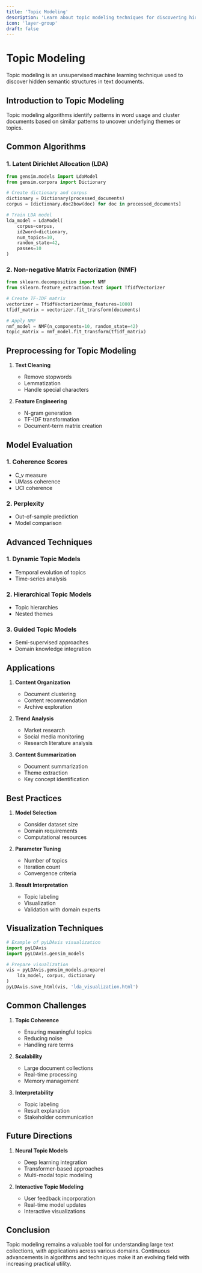 ```yaml
---
title: 'Topic Modeling'
description: 'Learn about topic modeling techniques for discovering hidden themes in text collections'
icon: 'layer-group'
draft: false
---
```


# Topic Modeling

Topic modeling is an unsupervised machine learning technique used to discover hidden semantic structures in text documents.

## Introduction to Topic Modeling

Topic modeling algorithms identify patterns in word usage and cluster documents based on similar patterns to uncover underlying themes or topics.

## Common Algorithms

### 1. Latent Dirichlet Allocation (LDA)
```python
from gensim.models import LdaModel
from gensim.corpora import Dictionary

# Create dictionary and corpus
dictionary = Dictionary(processed_documents)
corpus = [dictionary.doc2bow(doc) for doc in processed_documents]

# Train LDA model
lda_model = LdaModel(
    corpus=corpus,
    id2word=dictionary,
    num_topics=10,
    random_state=42,
    passes=10
)
```

### 2. Non-negative Matrix Factorization (NMF)
```python
from sklearn.decomposition import NMF
from sklearn.feature_extraction.text import TfidfVectorizer

# Create TF-IDF matrix
vectorizer = TfidfVectorizer(max_features=1000)
tfidf_matrix = vectorizer.fit_transform(documents)

# Apply NMF
nmf_model = NMF(n_components=10, random_state=42)
topic_matrix = nmf_model.fit_transform(tfidf_matrix)
```

## Preprocessing for Topic Modeling

1. **Text Cleaning**
   - Remove stopwords
   - Lemmatization
   - Handle special characters

2. **Feature Engineering**
   - N-gram generation
   - TF-IDF transformation
   - Document-term matrix creation

## Model Evaluation

### 1. Coherence Scores
- C_v measure
- UMass coherence
- UCI coherence

### 2. Perplexity
- Out-of-sample prediction
- Model comparison

## Advanced Techniques

### 1. Dynamic Topic Models
- Temporal evolution of topics
- Time-series analysis

### 2. Hierarchical Topic Models
- Topic hierarchies
- Nested themes

### 3. Guided Topic Models
- Semi-supervised approaches
- Domain knowledge integration

## Applications

1. **Content Organization**
   - Document clustering
   - Content recommendation
   - Archive exploration

2. **Trend Analysis**
   - Market research
   - Social media monitoring
   - Research literature analysis

3. **Content Summarization**
   - Document summarization
   - Theme extraction
   - Key concept identification

## Best Practices

1. **Model Selection**
   - Consider dataset size
   - Domain requirements
   - Computational resources

2. **Parameter Tuning**
   - Number of topics
   - Iteration count
   - Convergence criteria

3. **Result Interpretation**
   - Topic labeling
   - Visualization
   - Validation with domain experts

## Visualization Techniques

```python
# Example of pyLDAvis visualization
import pyLDAvis
import pyLDAvis.gensim_models

# Prepare visualization
vis = pyLDAvis.gensim_models.prepare(
    lda_model, corpus, dictionary
)
pyLDAvis.save_html(vis, 'lda_visualization.html')
```

## Common Challenges

1. **Topic Coherence**
   - Ensuring meaningful topics
   - Reducing noise
   - Handling rare terms

2. **Scalability**
   - Large document collections
   - Real-time processing
   - Memory management

3. **Interpretability**
   - Topic labeling
   - Result explanation
   - Stakeholder communication

## Future Directions

1. **Neural Topic Models**
   - Deep learning integration
   - Transformer-based approaches
   - Multi-modal topic modeling

2. **Interactive Topic Modeling**
   - User feedback incorporation
   - Real-time model updates
   - Interactive visualizations

## Conclusion

Topic modeling remains a valuable tool for understanding large text collections, with applications across various domains. Continuous advancements in algorithms and techniques make it an evolving field with increasing practical utility. 